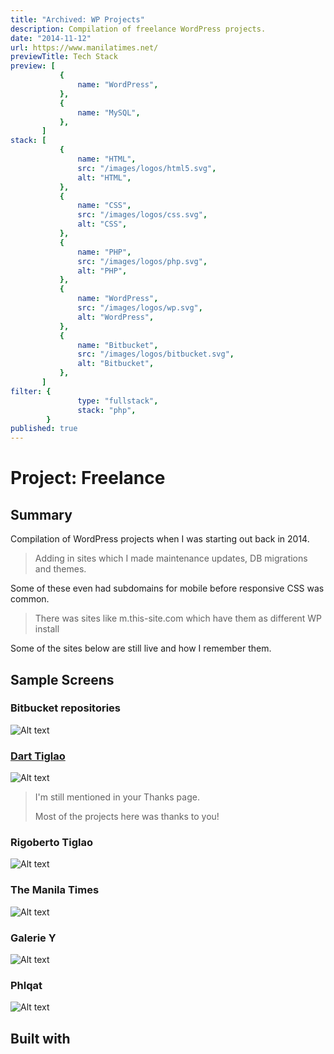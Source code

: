 ```yaml
---
title: "Archived: WP Projects"
description: Compilation of freelance WordPress projects.
date: "2014-11-12"
url: https://www.manilatimes.net/
previewTitle: Tech Stack
preview: [
           {
               name: "WordPress",
           },
           {
               name: "MySQL",
           },
       ]
stack: [
           {
               name: "HTML",
               src: "/images/logos/html5.svg",
               alt: "HTML",
           },
           {
               name: "CSS",
               src: "/images/logos/css.svg",
               alt: "CSS",
           },
           {
               name: "PHP",
               src: "/images/logos/php.svg",
               alt: "PHP",
           },
           {
               name: "WordPress",
               src: "/images/logos/wp.svg",
               alt: "WordPress",
           },
           {
               name: "Bitbucket",
               src: "/images/logos/bitbucket.svg",
               alt: "Bitbucket",
           },
       ]
filter: {
               type: "fullstack",
               stack: "php",
        }
published: true
---
```


# Project: Freelance


## Summary

Compilation of WordPress projects when I was starting out back in 2014.

> Adding in sites which I made maintenance updates, DB migrations and themes.

Some of these even had subdomains for mobile before responsive CSS was common.

> There was sites like m.this-site.com which have them as different WP install

Some of the sites below are still live and how I remember them.


## Sample Screens

### Bitbucket repositories

![Alt text](https://res.cloudinary.com/langitlupakintoncloud/image/upload/v1712147389/projects.jcos.io/weaqgrkfd6lmt9cocepv.png "Bitbucket repositories")

### [Dart Tiglao](https://www.darttiglao.com/home/)

![Alt text](https://res.cloudinary.com/langitlupakintoncloud/image/upload/v1712148973/projects.jcos.io/xpfejg8v7x6zwncewc9w.png "Dart Tiglao")

> I'm still mentioned in your Thanks page.
>
> Most of the projects here was thanks to you!

### Rigoberto Tiglao

![Alt text](https://res.cloudinary.com/langitlupakintoncloud/image/upload/v1712147915/projects.jcos.io/fp8pob7hmspxmrs1tvig.png "Rigoberto Tiglao")

### The Manila Times

![Alt text](https://res.cloudinary.com/langitlupakintoncloud/image/upload/v1712147918/projects.jcos.io/fpxaugv7xdnciap7subu.png "The Manila Times")

### Galerie Y

![Alt text](https://res.cloudinary.com/langitlupakintoncloud/image/upload/v1712147912/projects.jcos.io/feuwzpluxlgjfujsj1dh.png "Galerie Y")

### Phlqat

![Alt text](https://res.cloudinary.com/langitlupakintoncloud/image/upload/v1712147915/projects.jcos.io/yenbvewntvkbsbhc5uge.png "Phlqat")


## Built with
